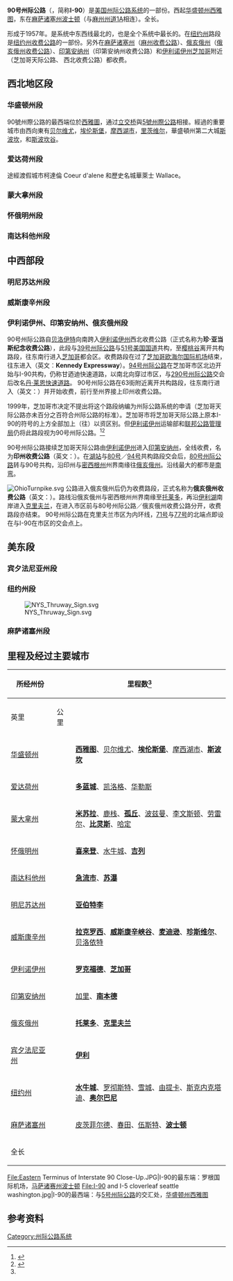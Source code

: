 {{Infobox US Road
|Name = 90号州际公路<br/>Interstate 90
|Shield = I-90.svg
|Map = Interstate 90 map.png
|Direction A = 西
|Direction B = 东
|System = 州际公路系统
|From = [[File:WA-519.svg|20px]][[519号华盛顿州州道|WA 519]]（[[西雅图|西雅图]]）
|To = [[File:MA_Route_1A.svg|20px]][[麻州州道1A|MA-1A]]（波士顿）
|Junction = [[File:I-5.svg|20px]][[5号州际公路华盛顿州段|I-5]]（西雅图）<br/>[[File:I-82.svg|20px]][[File:US_97.svg|20px]][[82号州际公路|I-82]]／[[97号美国国道|US 97]]（[[华盛顿州|华盛顿州]][[艾伦斯堡_(华盛顿州)|艾伦斯堡]]）<br/>[[File:I-15.svg|20px]][[15号州际公路|I-15]]（[[蒙大拿州|蒙大拿州]][[孤丘_(蒙大拿州)|孤丘]]附近共构）<br/>[[File:I-94.svg|20px]][[94号州际公路|I-94]]（蒙大拿州[[比灵斯_(蒙大拿州)|比灵斯]]）<br/>[[File:I-25.svg|20px]][[File:US_87.svg|20px]][[I-25|I-25]]／[[87号美国国道|US 87]]（[[怀俄明州|怀俄明州]][[水牛城_(怀俄明州)|水牛城]]）<br/>[[File:I-29.svg|20px]][[29号州际公路|I-29]]（[[南达科他州|南达科他州]][[蘇瀑|蘇瀑]]）<br/>[[File:I-35.svg|20px]][[35号州际公路|I-35]]（[[明尼苏达州|明尼苏达州]][[艾伯特李_(明尼苏达州)|艾伯特李]]）<br/>[[File:I-94.svg|20px]][[94号州际公路|I-94]]（[[威斯康辛州|威斯康辛州]][[托马_(威斯康辛州)|托马]]至[[麦迪逊_(威斯康辛州)|麦迪逊]]共构）<br/>[[File:I-39.svg|20px]][[39号州际公路|I-39]]（威州[[波特吉_(威斯康辛州)|波特吉]]至[[伊利诺伊州|伊利诺伊州]][[樱桃谷_(伊利诺州)|樱桃谷]]共构）<br/>[[File:I-43.svg|20px]][[43号州际公路|I-43]]（威斯康辛州[[贝洛依特_(威斯康辛州)|贝洛依特]]）<br/>[[File:I-94.svg|20px]]I-94（[[芝加哥|芝加哥]]市区共构）<br/>[[File:I-55.svg|20px]][[55号州际公路|I-55]]（芝加哥）<br/>[[File:I-65.svg|20px]][[65号州际公路|I-65]]（[[印第安纳州|印第安纳州]][[加里_(印第安纳州)|加里]]）<br/>[[File:I-80.svg|20px]][[80号州际公路|I-80]]（印第安纳州[[湖站_(印第安纳州)|湖站]]至[[俄亥俄州|俄亥俄州]][[洛兰_(俄亥俄州)|洛兰]]共构）<br/>[[File:I-94.svg|20px]]I-94（湖站）<br/>[[File:I-69.svg|20px]][[File:US_27.svg|20px]][[69号州际公路|I-69]]／[[27号美国国道|US 27]]（印第安纳州[[安哥拉_(印第安纳州)|安哥拉]]）<br/>[[File:I-75.svg|20px]][[75号州际公路|I-75]]（俄亥俄州[[托萊多_(俄亥俄州)|托萊多]]）<br/>[[File:I-71.svg|20px]][[71号州际公路|I-71]]（[[克里夫兰|克里夫兰]]）<br/>[[File:I-77.svg|20px]][[77号州际公路|I-77]]（克里夫兰）<br/>[[File:I-79.svg|20px]][[79号州际公路|I-79]]（[[宾夕法尼亚州|宾夕法尼亚州]][[伊利_(宾夕法尼亚州)|伊利]]）<br/>[[File:I-86.svg|20px]][[File:PA-17.svg|20px]][[86号州际公路_(东段)|I-86]]／[[17号宾州州道|PA 17]]（伊利）<br/>[[File:I-81.svg|20px]][[81号州际公路|I-81]]（[[纽约州|纽约州]][[雪城|雪城]]）<br/>[[File:I-88.svg|20px]][[88号州际公路_(东段)|I-88]]（纽约州[[斯克內克塔迪_(纽约州)|斯克內克塔迪]]）<br/>[[File:I-87.svg|20px]][[87号州际公路|I-87]]（纽约州[[奥尔巴尼_(纽约州)|奥尔巴尼]]）<br/>[[File:I-91.svg|20px]][[91号州际公路|I-91]]（[[麻萨诸塞州|麻萨诸塞州]][[西春田_(麻萨诸塞州)|西春田]]）<br/>[[File:I-84.svg|20px]][[84号州际公路_(东段)|I-84]]（麻州[[史特尔桥_(麻萨诸塞州)|史特尔桥]]）<br/>[[File:I-95.svg|20px]][[File:MA_Route_128.svg|20px]][[95号州际公路|I-95]]／[[128号麻州州道|MA-128]]（麻州[[韦斯顿_(麻萨诸塞州)|韦斯顿]]）<br/>[[File:I-93.svg|20px]][[File:US_1.svg|20px]][[File:MA_Route_3.svg|20px]][[93号州际公路|I-93]]／[[1号美国国道|US 1]]／[[3号麻州州道|MA-3]]（[[波士顿|波士顿]]）
|Mile = 3020.54
|LengthRef = <ref name="fhwa">{{cite web | language = en | publisher = [[美國聯邦公路管理局|美國聯邦公路管理局]] | title = FHWA Route Log and Finder List: Table 1 | url = http://www.fhwa.dot.gov/reports/routefinder/table1.cfm | date = 2002-10-31 | accessdate = 2009-02-15 | archive-date = 2007-07-02 | archive-url = https://web.archive.org/web/20070702224157/http://www.fhwa.dot.gov/reports/routefinder/table1.cfm | dead-url = no }}</ref>
|Formed = 1957
}}

{{NoteTA
|1=zh-cn:南本德;zh-tw:南弯
|2=zh-cn:锡拉丘兹;zh-tw:雪城
|3=zh-cn:拉皮德城;zh-tw:激流市
|4=zh-cn:布法罗;zh-tw:水牛城
}}

'''90号州际公路'''（'''{{lang|en|Interstate 90}}'''，简称'''I-90'''）是[[美国|美国]][[州际公路系统|州际公路系统]]的一部份。西起[[华盛顿州|华盛顿州]][[西雅图|西雅图]]，东在[[麻萨诸塞州|麻萨诸塞州]][[波士顿|波士顿]]（与[[麻州州道1A|麻州州道1A]]相连）。全长{{convert|3020.54|mi|km|2}}。

形成于1957年。是系统中东西线最北的，也是全个系统中最长的。在[[纽约州|纽约州]]路段是[[纽约州收费公路|纽约州收费公路]]的一部份。另外在[[麻萨诸塞州|麻萨诸塞州]]（[[麻州收费公路|麻州收费公路]]）、[[俄亥俄州|俄亥俄州]]（[[俄亥俄州收费公路|俄亥俄州收费公路]]）、[[印第安纳州|印第安纳州]]（印第安纳州收费公路）和[[伊利诺伊州|伊利诺伊州]][[芝加哥|芝加哥]]附近（芝加哥天际公路、 西北收费公路）都收费。

== 西北地区段 ==
=== 华盛顿州段 ===
90號州際公路的最西端位於[[西雅圖|西雅圖]]，通过[[立交桥|立交桥]]與[[5號州際公路|5號州際公路]]相接。經過的重要城市由西向東有[[贝尔维尤_(华盛顿州)|贝尔维尤]]，[[埃伦斯堡_(华盛顿州)|埃伦斯堡]]，[[摩西湖市_(華盛頓州)|摩西湖市]]，[[里茨维尔_(华盛顿州)|里茨维尔]]，華盛頓州第二大城[[斯波坎|斯波坎]]，和[[斯波坎谷_(华盛顿州)|斯波坎谷]]。

===爱达荷州段===
途經渡假城市柯達倫 Coeur d'alene 和歷史名城華萊士 Wallace。

=== 蒙大拿州段 ===
===怀俄明州段===
=== 南达科他州段 ===

== 中西部段 ==
=== 明尼苏达州段 ===
===威斯康辛州段===
=== 伊利诺伊州、印第安纳州、俄亥俄州段 ===
90号州际公路自[[贝洛伊特_(威斯康辛州)|贝洛伊特]]向南跨入[[伊利诺伊州|伊利诺伊州]]西北收费公路（正式名称为'''珍·亚当斯纪念收费公路'''），此段与[[39号州际公路|39号州际公路]]与[[51号美国国道|51号美国国道]]共构，至[[樱桃谷_(伊利诺州)|樱桃谷]]离开共构路段，往东南行进入[[芝加哥|芝加哥]]都会区。收费路段在过了[[芝加哥欧海尔国际机场|芝加哥欧海尔国际机场]]结束，往东进入{{link-en|甘迺迪快速道路|Kennedy Expressway}}（英文︰'''Kennedy Expressway'''）。[[94号州际公路|94号州际公路]]在芝加哥市区北边开始与I-90共构，仍称甘迺迪快速道路，以南北向穿过市区，与[[290号州际公路(伊利诺州)|290号州际公路]]交会后改名[[丹·莱恩快速道路(芝加哥)|丹·莱恩快速道路]]。 90号州际公路在63街附近离开共构路段，往东南行进入'''{{link-en|芝加哥天际公路|Chicago Skyway}}'''（英文：'''{{lang|en|Chicago Skyway}}'''）并开始收费，前行至州界接上印州收费公路。

1999年，芝加哥市决定不提出将这个路段纳编为州际公路系统的申请（芝加哥天际公路亦未百分之百符合州际公路的标准）。芝加哥市将芝加哥天际公路上原本I-90的符号的上方全部加上'''{{lang|en|TO}}'''（往）以资区别。但[[伊利诺伊州|伊利诺伊州]]运输部和[[联邦公路管理局|联邦公路管理局]]仍将此路段视为90号州际公路。<ref>{{cite web |url=http://www.fhwa.dot.gov/programadmin/toll_Rds.html |title=存档副本 |accessdate=2009-08-28 |deadurl=yes |archiveurl=https://web.archive.org/web/20120204041646/http://www.fhwa.dot.gov/programadmin/toll_Rds.html |archivedate=2012-02-04 }}</ref><ref>{{cite web |url=http://tollroadsnews.info/artman/publish/article_969.shtml |title=存档副本 |accessdate=2006-07-18 |deadurl=yes |archiveurl=https://web.archive.org/web/20080922090915/http://tollroadsnews.info/artman/publish/article_969.shtml |archivedate=2008-09-22 }}</ref>

90号州际公路接续芝加哥天际公路由[[伊利诺伊州|伊利诺伊州]]进入[[印第安纳州|印第安纳州]]，全线收费，名为'''印州收费公路'''（英文：'''{{lang| en|Indiana Tollroad}}'''）。在[[湖站_(印第安纳州)|湖站]]与[[80号州际公路|80号]]／[[94号州际公路|94号]]共构路段交会后，[[80号州际公路|80号州际公路]]转与90号共构，沿印州与[[密西根州|密西根州]]州界南缘往[[俄亥俄州|俄亥俄州]]。沿线最大的都市是[[南弯(印第安纳州)|南弯]]。

[[File:OhioTurnpike.svg|right]]
公路进入俄亥俄州后仍为收费路段，正式名称为'''俄亥俄州收费公路'''（英文：'''{{lang|en|Ohio Turnpike}}'''）。路线沿俄亥俄州与密西根州州界南缘至[[托莱多(俄亥俄州)|托莱多]]，再沿[[伊利湖|伊利湖]]南岸进入[[克里夫兰|克里夫兰]]，在进入市区前与80号州际公路／俄亥俄州收费公路分开，收费路段亦结束。 90号州际公路在克里夫兰市区为内环线，[[71号州际公路|71号]]与[[77号州际公路|77号]]的北端点即设在与I-90在市区的交会点上。

== 美东段 ==
=== 宾夕法尼亚州段 ===
===纽约州段===
[[File:NYS_Thruway_Sign.svg|right]]

=== 麻萨诸塞州段 ===

== 里程及经过主要城市 ==

{|class="wikitable"
|-
!style="width:90px" rowspan=2|所经州份
!colspan=2|里程数<ref name="fhwa"/>
!rowspan=2|所经主要都市<br><small>粗体化的城镇为使用在交通标志上的正式指定定点城市</small>
|-
!英里!!公里
|-
|[[华盛顿州|华盛顿州]]
|{{convert|296.92|mi|km|2|disp=table|abbr=}}
|'''[[西雅图|西雅图]]'''、[[贝尔维尤(华盛顿州)|贝尔维尤]]、'''[[埃伦斯堡_(华盛顿州)|埃伦斯堡]]'''、[[摩西湖市_(华盛顿州)|摩西湖市]]、'''[[斯波坎_(华盛顿州)|斯波坎]]'''
|-
|[[爱达荷州|爱达荷州]]
|{{convert|73.55|mi|km|2|disp=table|abbr=}}
|'''[[多蓝城_(爱达荷州)|多蓝城]]'''、[[凯洛格_(爱达荷州)|凯洛格]]、[[华勒斯_(爱达荷州)|华勒斯]]
|-
|[[蒙大拿州|蒙大拿州]]
|{{convert|551.68|mi|km|2|disp=table|abbr=}}
|'''[[米苏拉_(蒙大拿州)|米苏拉]]'''、[[鹿栈_(蒙大拿州)|鹿栈]]、'''[[孤丘_(蒙大拿州)|孤丘]]'''、[[波兹曼_(蒙大拿州)|波兹曼]]、[[李文斯顿_(蒙大拿州)|李文斯顿]]、[[劳雷尔_(蒙大拿州)|劳雷尔]]、'''[[比灵斯_(蒙大拿州)|比灵斯]]'''、[[哈定_(蒙大拿州)|哈定]]
|-
|[[怀俄明州|怀俄明州]]
|{{convert|208.80|mi|km|2|disp=table|abbr=}}
|'''[[喜来登_(怀俄明州)|喜来登]]'''、[[水牛城_(怀俄明州)|水牛城]]、'''[[吉列_(怀俄明州)|吉列]]'''
|-
|[[南达科他州|南达科他州]]
|{{convert|412.76|mi|km|2|disp=table|abbr=}}
|'''[[急流市_(南达科他州)|急流市]]'''、'''[[苏瀑|苏瀑]]'''
|-
|[[明尼苏达州|明尼苏达州]]
|{{convert|275.70|mi|km|2|disp=table|abbr=}}
|'''[[亚伯特李_(明尼苏达州)|亚伯特李]]'''
|-
|[[威斯康辛州|威斯康辛州]]
|{{convert|108.61|mi|km|2|disp=table|abbr=}}
|'''[[拉克罗西_(威斯康辛州)|拉克罗西]]'''、'''[[威斯康辛峡谷|威斯康辛峡谷]]'''、'''[[麦迪逊_(威斯康辛州)|麦迪逊]]'''、'''[[珍斯维尔_(威斯康辛州)|珍斯维尔]]'''、[[贝洛依特_(威斯康辛州)|贝洛依特]]
|-
|[[伊利诺伊州|伊利诺伊州]]
|{{convert|123.89|mi|km|2|disp=table|abbr=}}
|'''[[罗克福德|罗克福德]]'''、'''[[芝加哥|芝加哥]]'''
|-
|[[印第安纳州|印第安纳州]]
|{{convert|156.28|mi|km|2|disp=table|abbr=}}
|[[加里_(印地安纳州)|加里]]、'''[[南本德_(印地安纳州)|南本德]]'''
|-
|[[俄亥俄州|俄亥俄州]]
|{{convert|244.75|mi|km|2|disp=table|abbr=}}
|'''[[托莱多_(俄亥俄州)|托莱多]]'''、'''[[克里夫兰_(俄亥俄州)|克里夫兰]]'''
|-
|[[宾夕法尼亚州|宾夕法尼亚州]]
|{{convert|46.40|mi|km|2|disp=table|abbr=}}
|'''[[伊利_(宾夕法尼亚州)|伊利]]'''
|-
|[[纽约州|纽约州]]
|{{convert|385.48|mi|km|2|disp=table|abbr=}}
|'''[[水牛城_(纽约州)|水牛城]]'''、[[罗彻斯特_(纽约州)|罗彻斯特]]、[[雪城|雪城]]、[[由提卡_(纽约州)|由提卡]]、[[斯克内克塔迪_(纽约州)|斯克内克塔迪]]、'''[[奥尔巴尼_(纽约州)|奥尔巴尼]]'''
|-
|[[麻萨诸塞州|麻萨诸塞州]]
|{{convert|135.72|mi|km|2|disp=table|abbr=}}
|[[皮茨菲尔德_(麻萨诸塞州)|皮茨菲尔德]]、[[春田_(麻萨诸塞州)|春田]]、[[伍斯特_(麻萨诸塞州)|伍斯特]]、'''[[波士顿|波士顿]]'''
|-
!全长
!{{convert|3020.54|mi|km|2|disp=table|abbr=}}
!
|}

<gallery>
File:Eastern Terminus of Interstate 90 Close-Up.JPG|I-90的最东端：罗根国际机场，[[马萨诸赛州|马萨诸赛州]][[波士顿|波士顿]]
File:I-90 and I-5 cloverleaf seattle washington.jpg|I-90的最西端：与[[5号州际公路|5号州际公路]]的交汇处，[[华盛顿州|华盛顿州]][[西雅图|西雅图]]
</gallery>

== 参考资料 ==
{{Reflist}}

{{90号州际公路及其辅助线}}
{{州际公路系统}}

[[Category:州际公路系统|Category:州际公路系统]]